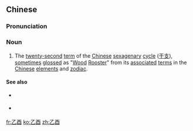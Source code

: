 ==Chinese==
{{zh-forms|{{nowrap|2nd [[heavenly stem]]}}<br>([[swallow]])|{{nowrap|10th [[earthly branch]]}}<br>([[wine]] [[vessel]])}}
{{wikipedia|Chinese sexagenary cycle}}
{{wikipedia|Rooster (zodiac)|Rooster in the Chinese zodiac}}

===Pronunciation===
{{zh-pron
|m=yǐyǒu
|c=jyut3 jau5
|mn=qz,xm,zz:it-iú
|cat=n
}}

===Noun===
{{zh-noun}}

# The [[twenty-second]] [[term]] of the [[Chinese]] [[sexagenary]] [[cycle]] ([[干支]]), [[sometimes]] [[gloss]]ed as "[[wood|Wood]] [[rooster|Rooster]]" from its [[associate]]d [[term]]s in the [[Chinese]] [[element]]s and [[zodiac]].

====See also====
* {{sense|preceding term}} {{zh-l|甲申}}
* {{sense|next term}} {{zh-l|丙戌}}

[[fr:乙酉]]
[[ko:乙酉]]
[[zh:乙酉]]